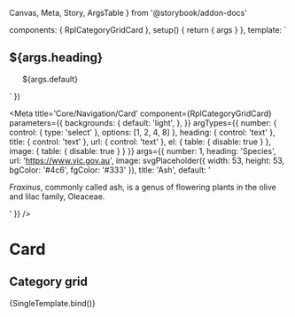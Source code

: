   Canvas,
  Meta,
  Story,
  ArgsTable
} from '@storybook/addon-docs'

  components: { RplCategoryGridCard },
  setup() {
    return { args }
  },
  template: `
  <div class="rpl-storybook__page">
    <h2 class="rpl-type-h2">${args.heading}</h2>
    <ul class="rpl-grid">
      <RplCategoryGridCard
        v-for="(item, index) of args.number"
        :key="index"
        el="li"
        v-bind="args"
        class="rpl-col-12 rpl-col-6-m rpl-col-4-l rpl-col-3-xl"
        url="${args.url}"
        image="${args.image}"
        title="${args.title}"
      >
        ${args.default}
      </RplCategoryGridCard>
    </ul>
  </div>
  `
})

<Meta
  title='Core/Navigation/Card'
  component={RplCategoryGridCard}
  parameters={{
    backgrounds: {
      default: 'light',
    },
  }}
  argTypes={{
    number: {
      control: { type: 'select' },
      options: [1, 2, 4, 8]
    },
    heading: {
      control: 'text'
    },
    title: {
      control: 'text'
    },
    url: {
      control: 'text'
    },
    el: {
      table: {
        disable: true
      }
    },
    image: {
      table: {
        disable: true
      }
    }
  }}
  args={{
    number: 1,
    heading: 'Species',
    url: 'https://www.vic.gov.au',
    image: svgPlaceholder({ width: 53, height: 53, bgColor: '#4c6', fgColor: '#333' }),
    title: 'Ash',
    default: '<p><em>Fraxinus</em>, commonly called ash, is a genus of flowering plants in the olive and lilac family, Oleaceae.</p>'
  }}
/>

# Card

<ArgsTable of={RplCategoryGridCard} />

## Category grid

<Canvas>
  <Story
    name='Category grid'
    play={a11yStoryCheck}
  >
    {SingleTemplate.bind()}
  </Story>
</Canvas>
